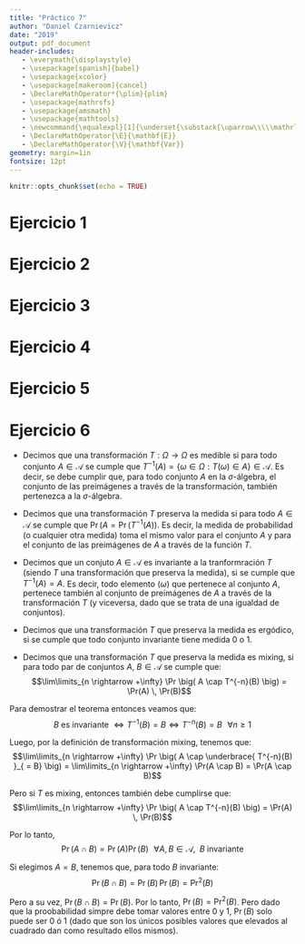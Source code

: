 ```yaml
---
title: "Práctico 7"
author: "Daniel Czarnievicz"
date: "2019"
output: pdf_document
header-includes:
   - \everymath{\displaystyle}
   - \usepackage[spanish]{babel}
   - \usepackage{xcolor}
   - \usepackage[makeroom]{cancel}
   - \DeclareMathOperator*{\plim}{plim}
   - \usepackage{mathrsfs}
   - \usepackage{amsmath}
   - \usepackage{mathtools}
   - \newcommand{\equalexpl}[1]{\underset{\substack{\uparrow\\\\\mathrlap{\text{\hspace{-2em}#1}}}}{\approx}}
   - \DeclareMathOperator{\E}{\mathbf{E}}
   - \DeclareMathOperator{\V}{\mathbf{Var}}
geometry: margin=1in
fontsize: 12pt
---
```


```r
knitr::opts_chunk$set(echo = TRUE)
```


# Ejercicio 1



# Ejercicio 2



# Ejercicio 3



# Ejercicio 4



# Ejercicio 5



# Ejercicio 6

- Decimos que una transformación $T: \Omega \rightarrow \Omega$ es medible si para todo conjunto $A \in \mathcal{A}$ se cumple que $T^{-1}(A) = \big\{ \omega \in \Omega : T(\omega) \in A \big\} \in \mathcal{A}$. Es decir, se debe cumplir que, para todo conjunto $A$ en la $\sigma$-álgebra, el conjunto de las preimágenes a través de la transformación, también pertenezca a la $\sigma$-álgebra.

- Decimos que una transformación $T$ preserva la medida si para todo $A \in \mathcal{A}$ se cumple que $\Pr(A = \Pr(T^{-1}(A))$. Es decir, la medida de probabilidad (o cualquier otra medida) toma el mismo valor para el conjunto $A$ y para el conjunto de las preimágenes de $A$ a través de la función $T$.

- Decimos que un conjuto $A \in \mathcal{A}$ es invariante a la tranformración $T$ (siendo $T$ una transformación que preserva la medida), si se cumple que $T^{-1}(A) = A$. Es decir, todo elemento ($\omega$) que pertenece al conjunto $A$, pertenece también al conjunto de preimágenes de $A$ a través de la transformación $T$ (y viceversa, dado que se trata de una igualdad de conjuntos).

- Decimos que una transformación $T$ que preserva la medida es ergódico, si se cumple que todo conjunto invariante tiene medida 0 o 1.

- Decimos que una transformación $T$ que preserva la medida es mixing, si para todo par de conjuntos $A$, $B \in \mathcal{A}$ se cumple que:
$$\lim\limits_{n \rightarrow +\infty} \Pr \big( A \cap T^{-n}(B) \big) = \Pr(A) \, \Pr(B)$$

Para demostrar el teorema entonces veamos que:
$$B \text{ es invariante } \Leftrightarrow T^{-1}(B) = B \Leftrightarrow T^{-n}(B) = B \,\,\,\, \forall n \geq 1$$

Luego, por la definición de transformación mixing, tenemos que:
$$\lim\limits_{n \rightarrow +\infty} \Pr \big( A \cap \underbrace{ T^{-n}(B) }_{ = B} \big) = \lim\limits_{n \rightarrow +\infty} \Pr(A \cap B) = \Pr(A \cap B)$$

Pero si $T$ es mixing, entonces también debe cumplirse que:
$$\lim\limits_{n \rightarrow +\infty} \Pr \big( A \cap T^{-n}(B) \big) = \Pr(A) \, \Pr(B)$$

Por lo tanto,
$$\Pr(A \cap B) = \Pr(A) \Pr(B) \,\,\,\, \forall A,B \in \mathcal{A}, \,\,\, B \text{ invariante}$$

Si elegimos $A = B$, tenemos que, para todo $B$ invariante:
$$\Pr (B \cap B) = \Pr(B) \, \Pr(B) = {\Pr}^2(B)$$

Pero a su vez, $\Pr (B \cap B) = \Pr(B)$. Por lo tanto, $\Pr(B) = {\Pr}^2(B)$. Pero dado que la proobabilidad simpre debe tomar valores entre 0 y 1, $\Pr(B)$ solo puede ser 0 ó 1 (dado que son los únicos posibles valores que elevados al cuadrado dan como resultado ellos mismos).
